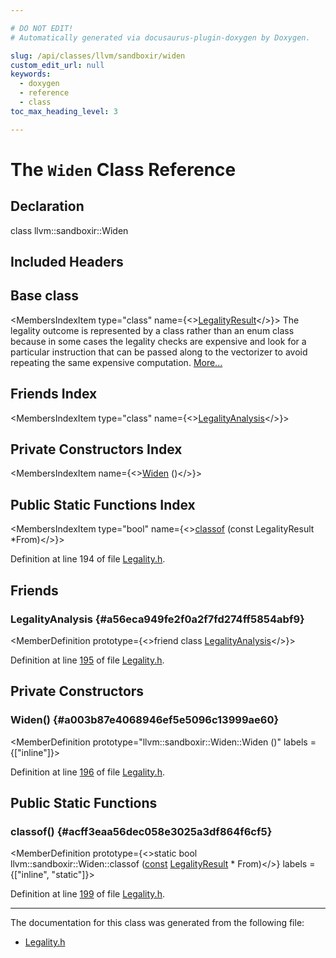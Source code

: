 ```yaml
---

# DO NOT EDIT!
# Automatically generated via docusaurus-plugin-doxygen by Doxygen.

slug: /api/classes/llvm/sandboxir/widen
custom_edit_url: null
keywords:
  - doxygen
  - reference
  - class
toc_max_heading_level: 3

---
```





# The `Widen` Class Reference

<DoxygenPage pluginConfig={pluginConfig}>



## Declaration

<CodeBlock>class llvm::sandboxir::Widen</CodeBlock>

## Included Headers

<IncludesList>
<IncludesListItem
  filePath="llvm/Transforms/Vectorize/SandboxVectorizer/Legality.h"
  permalink="/docs/api/files/include/include/llvm/include/llvm/transforms/include/llvm/transforms/vectorize/include/llvm/transforms/vectorize/sandboxvectorizer/legality-h"
  isLocal="true" />
</IncludesList>

## Base class

<MembersIndex>

<MembersIndexItem
  type="class"
  name={<><a href="/docs/api/classes/llvm/sandboxir/legalityresult">LegalityResult</a></>}>
The legality outcome is represented by a class rather than an enum class because in some cases the legality checks are expensive and look for a particular instruction that can be passed along to the vectorizer to avoid repeating the same expensive computation. <a href="/docs/api/classes/llvm/sandboxir/legalityresult/#details">More...</a>
</MembersIndexItem>

</MembersIndex>

## Friends Index

<MembersIndex>

<MembersIndexItem
  type="class"
  name={<><a href="#a56eca949fe2f0a2f7fd274ff5854abf9">LegalityAnalysis</a></>}>
</MembersIndexItem>

</MembersIndex>

## Private Constructors Index

<MembersIndex>

<MembersIndexItem
  name={<><a href="#a003b87e4068946ef5e5096c13999ae60">Widen</a> ()</>}>
</MembersIndexItem>

</MembersIndex>

## Public Static Functions Index

<MembersIndex>

<MembersIndexItem
  type="bool"
  name={<><a href="#acff3eaa56dec058e3025a3df864f6cf5">classof</a> (const LegalityResult &#42;From)</>}>
</MembersIndexItem>

</MembersIndex>


Definition at line 194 of file <a href="/docs/api/files/include/include/llvm/include/llvm/transforms/include/llvm/transforms/vectorize/include/llvm/transforms/vectorize/sandboxvectorizer/legality-h">Legality.h</a>.

<SectionDefinition>

## Friends

### LegalityAnalysis {#a56eca949fe2f0a2f7fd274ff5854abf9}

<MemberDefinition
  prototype={<>friend class <a href="/docs/api/classes/llvm/sandboxir/legalityanalysis">LegalityAnalysis</a></>}>

Definition at line <a href="/docs/api/files/include/include/llvm/include/llvm/transforms/include/llvm/transforms/vectorize/include/llvm/transforms/vectorize/sandboxvectorizer/legality-h/#l00195">195</a> of file <a href="/docs/api/files/include/include/llvm/include/llvm/transforms/include/llvm/transforms/vectorize/include/llvm/transforms/vectorize/sandboxvectorizer/legality-h">Legality.h</a>.
</MemberDefinition>

</SectionDefinition>

<SectionDefinition>

## Private Constructors

### Widen() {#a003b87e4068946ef5e5096c13999ae60}

<MemberDefinition
  prototype="llvm::sandboxir::Widen::Widen ()"
  labels = {["inline"]}>

Definition at line <a href="/docs/api/files/include/include/llvm/include/llvm/transforms/include/llvm/transforms/vectorize/include/llvm/transforms/vectorize/sandboxvectorizer/legality-h/#l00196">196</a> of file <a href="/docs/api/files/include/include/llvm/include/llvm/transforms/include/llvm/transforms/vectorize/include/llvm/transforms/vectorize/sandboxvectorizer/legality-h">Legality.h</a>.
</MemberDefinition>

</SectionDefinition>

<SectionDefinition>

## Public Static Functions

### classof() {#acff3eaa56dec058e3025a3df864f6cf5}

<MemberDefinition
  prototype={<>static bool llvm::sandboxir::Widen::classof (<a href="/docs/api/files/lib/lib/target/lib/target/aarch64/aarch64promoteconstant-cpp/#a90f8350fecae261c25be85d38b451bff">const</a> <a href="/docs/api/classes/llvm/sandboxir/legalityresult">LegalityResult</a> &#42; From)</>}
  labels = {["inline", "static"]}>

Definition at line <a href="/docs/api/files/include/include/llvm/include/llvm/transforms/include/llvm/transforms/vectorize/include/llvm/transforms/vectorize/sandboxvectorizer/legality-h/#l00199">199</a> of file <a href="/docs/api/files/include/include/llvm/include/llvm/transforms/include/llvm/transforms/vectorize/include/llvm/transforms/vectorize/sandboxvectorizer/legality-h">Legality.h</a>.
</MemberDefinition>

</SectionDefinition>

<hr/>

The documentation for this class was generated from the following file:

<ul>
<li><a href="/docs/api/files/include/include/llvm/include/llvm/transforms/include/llvm/transforms/vectorize/include/llvm/transforms/vectorize/sandboxvectorizer/legality-h">Legality.h</a></li>
</ul>

</DoxygenPage>
